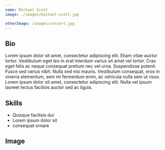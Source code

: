 ```yaml
---
name: Michael Scott
image: ./images/michael-scott.jpg

otherImage: /images/concert.jpg
---
```


## Bio

Lorem ipsum dolor sit amet, consectetur adipiscing elit. Etiam vitae auctor tortor. Vestibulum eget leo in erat interdum varius sit amet vel tortor. Cras eget felis ac neque consequat pretium nec vel urna. Suspendisse potenti. Fusce sed varius nibh. Nulla sed nisi mauris. Vestibulum consequat, eros in viverra elementum, sem mi fermentum enim, ac vehicula nulla sem ut risus. Lorem ipsum dolor sit amet, consectetur adipiscing elit. Nulla vel ipsum laoreet lectus facilisis auctor sed ac ligula.

## Skills

- Quisque facilisis dui
- Lorem ipsum dolor sit
- consequat ornare

## Image

<CustomImage 
    client:visible 
    imageUrl={frontmatter.otherImage} 
/>